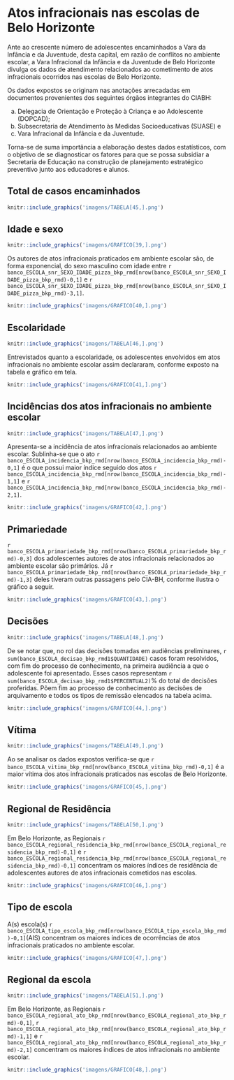 # Atos infracionais nas escolas de Belo Horizonte
\leavevmode
\newline

Ante ao crescente número de adolescentes encaminhados a Vara da Infância e da
Juventude, desta capital, em razão de conflitos no ambiente escolar, a Vara Infracional da Infância e
da Juventude de Belo Horizonte divulga os dados de atendimento relacionados ao cometimento de
atos infracionais ocorridos nas escolas de Belo Horizonte.    

Os dados expostos se originam nas anotações arrecadadas em documentos provenientes
dos seguintes órgãos integrantes do CIABH: 

a. Delegacia de Orientação e Proteção à Criança e ao
Adolescente (DOPCAD); 
a. Subsecretaria de Atendimento às Medidas Socioeducativas (SUASE) e
a. Vara Infracional da Infância e da Juventude.    

Torna-se de suma importância a elaboração destes dados estatísticos, com o objetivo de se
diagnosticar os fatores para que se possa subsidiar a Secretaria de Educação na construção de
planejamento estratégico preventivo junto aos educadores e alunos.    


\newpage

## Total de casos encaminhados
```r
knitr::include_graphics('imagens/TABELA[45,].png')
```

## Idade e sexo
```r
knitr::include_graphics('imagens/GRAFICO[39,].png')
```
Os autores de atos infracionais praticados em ambiente escolar são, de forma exponencial, do sexo masculino com idade entre `r banco_ESCOLA_snr_SEXO_IDADE_pizza_bkp_rmd[nrow(banco_ESCOLA_snr_SEXO_IDADE_pizza_bkp_rmd)-0,1]` e `r banco_ESCOLA_snr_SEXO_IDADE_pizza_bkp_rmd[nrow(banco_ESCOLA_snr_SEXO_IDADE_pizza_bkp_rmd)-3,1]`. 
```r
knitr::include_graphics('imagens/GRAFICO[40,].png')
```
\newpage


## Escolaridade



```r
knitr::include_graphics('imagens/TABELA[46,].png')
```

Entrevistados quanto a escolaridade, os adolescentes envolvidos em atos infracionais no
ambiente escolar assim declararam, conforme exposto na tabela e gráfico em tela.

```r
knitr::include_graphics('imagens/GRAFICO[41,].png')
```
\newpage

## Incidências dos atos infracionais no ambiente escolar



```r
knitr::include_graphics('imagens/TABELA[47,].png')
```

Apresenta-se a incidência de atos infracionais relacionados ao ambiente escolar. Sublinha-se que o ato `r banco_ESCOLA_incidencia_bkp_rmd[nrow(banco_ESCOLA_incidencia_bkp_rmd)-0,1]` é o que possui maior índice seguido dos atos `r banco_ESCOLA_incidencia_bkp_rmd[nrow(banco_ESCOLA_incidencia_bkp_rmd)-1,1]` e `r banco_ESCOLA_incidencia_bkp_rmd[nrow(banco_ESCOLA_incidencia_bkp_rmd)-2,1]`.

```r
knitr::include_graphics('imagens/GRAFICO[42,].png')
```
\newpage

## Primariedade


`r banco_ESCOLA_primariedade_bkp_rmd[nrow(banco_ESCOLA_primariedade_bkp_rmd)-0,3]` dos adolescentes autores de atos infracionais relacionados ao ambiente escolar são
primários. Já `r banco_ESCOLA_primariedade_bkp_rmd[nrow(banco_ESCOLA_primariedade_bkp_rmd)-1,3]` deles tiveram outras passagens pelo CIA-BH, conforme ilustra o gráfico a
seguir.


```r
knitr::include_graphics('imagens/GRAFICO[43,].png')
```
\newpage

## Decisões
\leavevmode
\newline

```r
knitr::include_graphics('imagens/TABELA[48,].png')
```

De se notar que, no rol das decisões tomadas em audiências preliminares, `r sum(banco_ESCOLA_decisao_bkp_rmd1$QUANTIDADE)` casos foram resolvidos, com fim do processo de conhecimento, na primeira audiência a que o adolescente foi apresentado. Esses casos representam `r sum(banco_ESCOLA_decisao_bkp_rmd1$PERCENTUAL2)`% do total de decisões proferidas.
Põem fim ao processo de conhecimento as decisões de arquivamento e todos os tipos de remissão elencados na tabela acima.
\leavevmode
\newline
\newline
```r
knitr::include_graphics('imagens/GRAFICO[44,].png')
```
\newpage

## Vítima




```r
knitr::include_graphics('imagens/TABELA[49,].png')
```

Ao se analisar os dados expostos verifica-se que `r banco_ESCOLA_vitima_bkp_rmd[nrow(banco_ESCOLA_vitima_bkp_rmd)-0,1]` é a maior vítima dos atos infracionais praticados nas escolas de Belo Horizonte.

```r
knitr::include_graphics('imagens/GRAFICO[45,].png')
```
\newpage

## Regional de Residência

```r
knitr::include_graphics('imagens/TABELA[50,].png')
```

Em Belo Horizonte, as Regionais `r banco_ESCOLA_regional_residencia_bkp_rmd[nrow(banco_ESCOLA_regional_residencia_bkp_rmd)-0,1]` e `r banco_ESCOLA_regional_residencia_bkp_rmd[nrow(banco_ESCOLA_regional_residencia_bkp_rmd)-0,1]` concentram os maiores índices de residência de adolescentes autores de atos infracionais cometidos nas escolas.


```r
knitr::include_graphics('imagens/GRAFICO[46,].png')
```
\newpage

## Tipo de escola


A(s) escola(s) `r banco_ESCOLA_tipo_escola_bkp_rmd[nrow(banco_ESCOLA_tipo_escola_bkp_rmd)-0,1]`(AIS) concentram os maiores
índices de ocorrências de atos infracionais praticados no ambiente escolar. 

\vspace{2cm}
```r
knitr::include_graphics('imagens/GRAFICO[47,].png')
```
\newpage

## Regional da escola

```r
knitr::include_graphics('imagens/TABELA[51,].png')
```
\vspace{2cm}
Em Belo Horizonte, as Regionais `r banco_ESCOLA_regional_ato_bkp_rmd[nrow(banco_ESCOLA_regional_ato_bkp_rmd)-0,1]`, `r banco_ESCOLA_regional_ato_bkp_rmd[nrow(banco_ESCOLA_regional_ato_bkp_rmd)-1,1]` e `r banco_ESCOLA_regional_ato_bkp_rmd[nrow(banco_ESCOLA_regional_ato_bkp_rmd)-2,1]` concentram os maiores índices de atos infracionais no ambiente escolar.

\vspace{2cm}

```r
knitr::include_graphics('imagens/GRAFICO[48,].png')
```
\newpage


